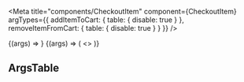


<CheckoutItemDescription />

<Meta
  title="components/CheckoutItem"
  component={CheckoutItem}
  argTypes={{
    addItemToCart: {
      table: {
        disable: true
      }
    },
    removeItemFromCart: {
      table: {
        disable: true
      }
    }
  }}
/>

<Canvas>
  <Story
    name="CheckoutItem Single"
    args={{
      name: 'Exclusive Bonsai',
      count: 1,
      price: 100,
      imageUrl:
        'https://images.unsplash.com/photo-1561641250-c06551cf3b02?ixid=MnwxMjA3fDB8MHxwaG90by1wYWdlfHx8fGVufDB8fHx8&ixlib=rb-1.2.1&auto=format&fit=crop&w=500&q=30',
      addItemToCart: addItemToCart,
      removeItemFromCart: removeItemFromCart
    }}
  >
    {(args) => <CheckoutItem {...args} />}
  </Story>
  <Story
    name="CheckoutItem Multiple"
    args={{
      name: 'Monstera',
      count: 3,
      price: 250,
      imageUrl:
        'https://images.unsplash.com/photo-1508013861974-9f6347163ebe?ixid=MnwxMjA3fDB8MHxwaG90by1wYWdlfHx8fGVufDB8fHx8&ixlib=rb-1.2.1&auto=format&fit=crop&w=400&q=30',
      addItemToCart: addItemToCart,
      removeItemFromCart: removeItemFromCart
    }}
  >
    {(args) => (
      <>
        <CheckoutItem {...args} />
        <CheckoutItem {...args} />
      </>
    )}
  </Story>
</Canvas>

## ArgsTable

<ArgsTable of={CheckoutItem} />
